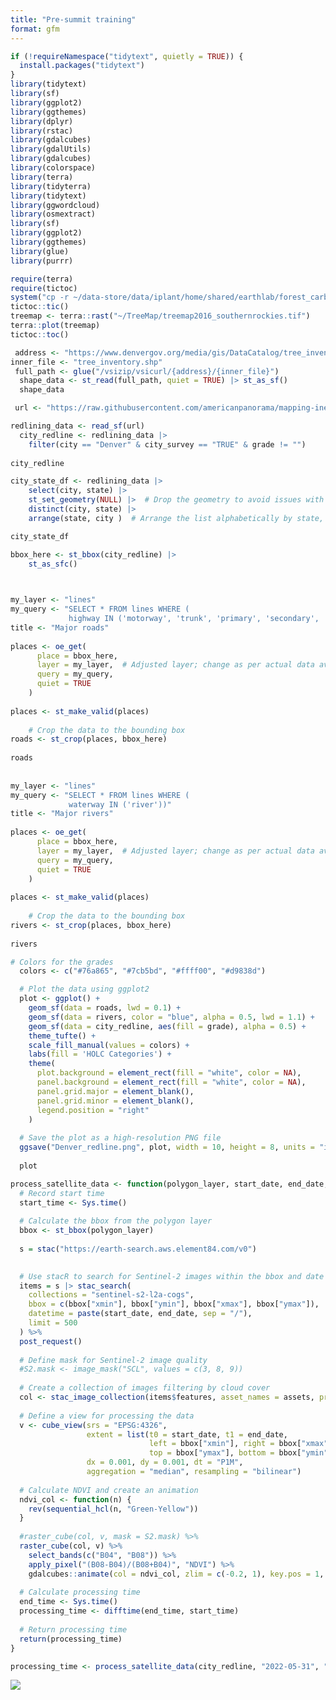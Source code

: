 ```yaml
---
title: "Pre-summit training"
format: gfm
---
```



```r
if (!requireNamespace("tidytext", quietly = TRUE)) {
  install.packages("tidytext")
}
library(tidytext)
library(sf)
library(ggplot2)
library(ggthemes)
library(dplyr)
library(rstac)
library(gdalcubes)
library(gdalUtils)
library(gdalcubes)
library(colorspace)
library(terra)
library(tidyterra)
library(tidytext)
library(ggwordcloud)
library(osmextract)
library(sf)
library(ggplot2)
library(ggthemes)
library(glue)
library(purrr)
```

```r
require(terra)
require(tictoc)
system("cp -r ~/data-store/data/iplant/home/shared/earthlab/forest_carbon_codefest/TreeMap ~/TreeMap") #move the data first!!
tictoc::tic()
treemap <- terra::rast("~/TreeMap/treemap2016_southernrockies.tif")
terra::plot(treemap)
tictoc::toc()
```

```r
 address <- "https://www.denvergov.org/media/gis/DataCatalog/tree_inventory/shape/tree_inventory.zip"
inner_file <- "tree_inventory.shp"
 full_path <- glue("/vsizip/vsicurl/{address}/{inner_file}")
  shape_data <- st_read(full_path, quiet = TRUE) |> st_as_sf()
  shape_data
```


```r
 url <- "https://raw.githubusercontent.com/americanpanorama/mapping-inequality-census-crosswalk/main/MIv3Areas_2010TractCrosswalk.geojson"

redlining_data <- read_sf(url)
  city_redline <- redlining_data |>
    filter(city == "Denver" & city_survey == "TRUE" & grade != "")
  
city_redline

city_state_df <- redlining_data |>
    select(city, state) |>
    st_set_geometry(NULL) |>  # Drop the geometry to avoid issues with invalid shapes
    distinct(city, state) |>
    arrange(state, city )  # Arrange the list alphabetically by state, then by city

city_state_df 


```



```r
bbox_here <- st_bbox(city_redline) |>
    st_as_sfc()


 
my_layer <- "lines"
my_query <- "SELECT * FROM lines WHERE (
             highway IN ('motorway', 'trunk', 'primary', 'secondary', 'tertiary') )"
title <- "Major roads"
   
places <- oe_get(
      place = bbox_here,
      layer = my_layer,  # Adjusted layer; change as per actual data availability
      query = my_query,
      quiet = TRUE
    )
    
places <- st_make_valid(places)
    
    # Crop the data to the bounding box
roads <- st_crop(places, bbox_here)
    
roads
  
    
my_layer <- "lines"
my_query <- "SELECT * FROM lines WHERE (
             waterway IN ('river'))"
title <- "Major rivers"
    
places <- oe_get(
      place = bbox_here,
      layer = my_layer,  # Adjusted layer; change as per actual data availability
      query = my_query,
      quiet = TRUE
    )
    
places <- st_make_valid(places)
    
    # Crop the data to the bounding box
rivers <- st_crop(places, bbox_here)
    
rivers
```


```r
# Colors for the grades
  colors <- c("#76a865", "#7cb5bd", "#ffff00", "#d9838d")

  # Plot the data using ggplot2
  plot <- ggplot() +
    geom_sf(data = roads, lwd = 0.1) +
    geom_sf(data = rivers, color = "blue", alpha = 0.5, lwd = 1.1) +
    geom_sf(data = city_redline, aes(fill = grade), alpha = 0.5) +
    theme_tufte() +
    scale_fill_manual(values = colors) +
    labs(fill = 'HOLC Categories') +
    theme(
      plot.background = element_rect(fill = "white", color = NA),
      panel.background = element_rect(fill = "white", color = NA),
      panel.grid.major = element_blank(),
      panel.grid.minor = element_blank(),
      legend.position = "right"
    )
  
  # Save the plot as a high-resolution PNG file
  ggsave("Denver_redline.png", plot, width = 10, height = 8, units = "in", dpi = 600)
  
  plot
```




```r

process_satellite_data <- function(polygon_layer, start_date, end_date, assets, fps = 1, output_file = "anim.gif") {
  # Record start time
  start_time <- Sys.time()
  
  # Calculate the bbox from the polygon layer
  bbox <- st_bbox(polygon_layer)
  
  s = stac("https://earth-search.aws.element84.com/v0")

  
  # Use stacR to search for Sentinel-2 images within the bbox and date range
  items = s |> stac_search(
    collections = "sentinel-s2-l2a-cogs",
    bbox = c(bbox["xmin"], bbox["ymin"], bbox["xmax"], bbox["ymax"]),
    datetime = paste(start_date, end_date, sep = "/"),
    limit = 500
  ) %>% 
  post_request()
  
  # Define mask for Sentinel-2 image quality
  #S2.mask <- image_mask("SCL", values = c(3, 8, 9))
  
  # Create a collection of images filtering by cloud cover
  col <- stac_image_collection(items$features, asset_names = assets, property_filter = function(x) {x[["eo:cloud_cover"]] < 30})
  
  # Define a view for processing the data
  v <- cube_view(srs = "EPSG:4326", 
                 extent = list(t0 = start_date, t1 = end_date,
                               left = bbox["xmin"], right = bbox["xmax"], 
                               top = bbox["ymax"], bottom = bbox["ymin"]),
                 dx = 0.001, dy = 0.001, dt = "P1M", 
                 aggregation = "median", resampling = "bilinear")
  
  # Calculate NDVI and create an animation
  ndvi_col <- function(n) {
    rev(sequential_hcl(n, "Green-Yellow"))
  }
  
  #raster_cube(col, v, mask = S2.mask) %>%
  raster_cube(col, v) %>%
    select_bands(c("B04", "B08")) %>%
    apply_pixel("(B08-B04)/(B08+B04)", "NDVI") %>%
    gdalcubes::animate(col = ndvi_col, zlim = c(-0.2, 1), key.pos = 1, save_as = output_file, fps = fps)
  
  # Calculate processing time
  end_time <- Sys.time()
  processing_time <- difftime(end_time, start_time)
  
  # Return processing time
  return(processing_time)
}


```



```r
processing_time <- process_satellite_data(city_redline, "2022-05-31", "2023-05-31", c("B04", "B08"))

```

![](anim.gif)



